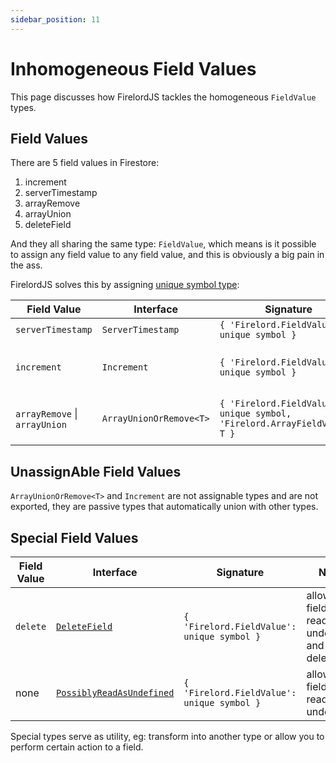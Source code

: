 ```yaml
---
sidebar_position: 11
---
```


# Inhomogeneous Field Values

This page discusses how FirelordJS tackles the homogeneous `FieldValue` types.

## Field Values

There are 5 field values in Firestore:

1. increment
2. serverTimestamp
3. arrayRemove
4. arrayUnion
5. deleteField

And they all sharing the same type: `FieldValue`, which means is it possible to assign any field value to any field value, and this is obviously a big pain in the ass.

FirelordJS solves this by assigning [unique symbol type](https://www.typescriptlang.org/docs/handbook/release-notes/typescript-2-7.html#unique-symbol):

| Field Value                   | Interface               | Signature                                                                 | Note                     | Assignable |
| ----------------------------- | ----------------------- | ------------------------------------------------------------------------- | ------------------------ | ---------- |
| `serverTimestamp`             | `ServerTimestamp`       | `{ 'Firelord.FieldValue': unique symbol }`                                |                          | Yes        |
| `increment`                   | `Increment`             | `{ 'Firelord.FieldValue': unique symbol }`                                | auto union with `number` | No         |
| `arrayRemove` \| `arrayUnion` | `ArrayUnionOrRemove<T>` | `{ 'Firelord.FieldValue': unique symbol, 'Firelord.ArrayFieldValue': T }` | auto union with `T[]`    | No         |

## UnassignAble Field Values

`ArrayUnionOrRemove<T>` and `Increment` are not assignable types and are not exported, they are passive types that automatically union with other types.

## Special Field Values

| Field Value | Interface                                                       | Signature                                  | Note                                                | Assignable |
| ----------- | --------------------------------------------------------------- | ------------------------------------------ | --------------------------------------------------- | ---------- |
| `delete`    | [`DeleteField`](/guides/delete_field)                           | `{ 'Firelord.FieldValue': unique symbol }` | allow a field to be read as undefiend and deletable | Yes        |
| none        | [`PossiblyReadAsUndefined`](/guides/possibly_read_as_undefined) | `{ 'Firelord.FieldValue': unique symbol }` | allow a field to be read as undefiend               | Yes        |

Special types serve as utility, eg: transform into another type or allow you to perform certain action to a field.
